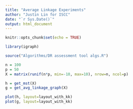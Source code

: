 ```yaml
---
title: "Average Linkage Experiments"
author: "Justin Lin for ISCC"
date: "`r Sys.Date()`"
output: html_document
---
```


```r
knitr::opts_chunk$set(echo = TRUE)

library(igraph)

source("Algorithms/DR assessment tool algs.R")
```

```r
n = 100
p = 50
X = matrix(runif(n*p, min=-10, max=10), nrow=n, ncol=p)
```

```r
h = get_mst(X)
g = get_avg_linkage_graph(X)
```

```r
plot(h, layout=layout_with_kk)
plot(g, layout=layout_with_kk)
```

